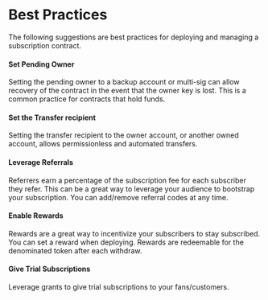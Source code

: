 # Best Practices

The following suggestions are best practices for deploying and managing a subscription contract.

#### Set Pending Owner

Setting the pending owner to a backup account or multi-sig can allow recovery of the contract in the event that the owner key is lost. This is a common practice for contracts that hold funds.

#### Set the Transfer recipient

Setting the transfer recipient to the owner account, or another owned account, allows permissionless and automated transfers.

#### Leverage Referrals

Referrers earn a percentage of the subscription fee for each subscriber they refer. This can be a great way to leverage your audience to bootstrap your subscription. You can add/remove referral codes at any time.

#### Enable Rewards

Rewards are a great way to incentivize your subscribers to stay subscribed. You can set a reward when deploying. Rewards are redeemable for the denominated token after each withdraw.

#### Give Trial Subscriptions

Leverage grants to give trial subscriptions to your fans/customers.
